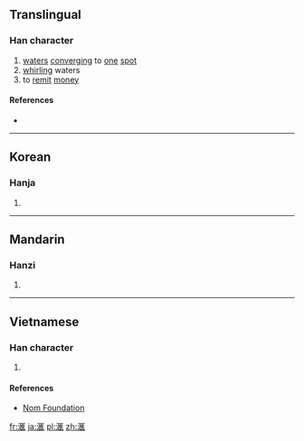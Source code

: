 {{also|匯}}
==Translingual==

===Han character===
{{Han char|rn=85|rad=水|as=10|sn=13|four=|canj=水尸人土 (ESOG)|ids=⿰[[氵]]⿷[[匚]][[隹]]}}

# [[waters]] [[converging]] to [[one]] [[spot]]
# [[whirl]]ing waters
# to [[remit]] [[money]]

====References====
* {{Han ref|kx=0643.241|dkj=18062|dj=1050.200|hdz=31697.010|uh=6ED9|ud=28377}}

----

==Korean==

===Hanja===
{{ko-hanja|hangeul=회|eumhun=|rv=hoe|mr=hoe|y=hoy}}

# {{defn|lang=ko|sort=水10}}

----

==Mandarin==

===Hanzi===
{{cmn-hanzi|pin=[[huì]] ([[hui4]])|wg=hui<sup>4</sup>}}

# {{defn|lang=cmn|sort=水10}}

----

==Vietnamese==

===Han character===
{{vi-readings|rs=水10| hanviet = [[hối]], [[vị]]}}

# {{defn|lang=vi|sort=水10}}

====References====
*[http://nomfoundation.org/common/nom_details.php?codepoint=6ed9 Nom Foundation]

[[fr:滙]]
[[ja:滙]]
[[pl:滙]]
[[zh:滙]]